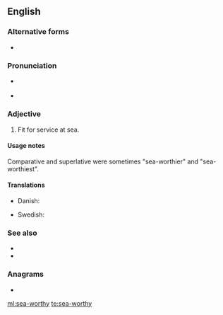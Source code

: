 {{also|seaworthy}}
==English==

===Alternative forms===
* {{l|en|seaworthy}}

===Pronunciation===
* {{a|RP}} {{IPA|/ˈsiːwɜːði/|lang=en}}
* {{a|GenAm}} {{IPA|/ˈsiːwɝði/|lang=en}}

===Adjective===
{{en-adj|head=[[sea]]-[[worthy]]}}

# Fit for service at sea.

====Usage notes====
Comparative and superlative were sometimes "sea-worthier" and "sea-worthiest".

====Translations====
{{trans-top|fit for service at sea}}
* Danish: {{t|da|sødygtig}}
{{trans-mid}}
* Swedish: {{t|sv|sjövärdig}}
{{trans-bottom}}

===See also===
* {{l|en|-worthy}}
* {{l|en|seaworthiness}}

===Anagrams===
* {{l|en|otherways}}

[[ml:sea-worthy]]
[[te:sea-worthy]]
